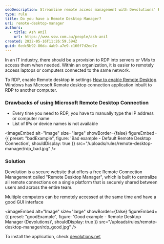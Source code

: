 ```yaml
---
seoDescription: Streamline remote access management with Devolutions' Remote Desktop Manager, a secure platform for centralized connection sharing and efficient multi-computer access.
type: rule
title: Do you have a Remote Desktop Manager?
uri: remote-desktop-manager
authors:
  - title: Ash Anil
    url: https://www.ssw.com.au/people/ash-anil
created: 2022-05-16T11:26:59.594Z
guid: 6edc5b92-86da-4ab9-a7e9-c160f7d2ee7e
---
```


In an IT industry, there should be a provision to RDP into servers or VMs to access them when needed. Within an organization, it is easier to remotely access laptops or computers connected to the same network.

To RDP, enable Remote desktop in settings [How to enable Remote Desktop](https://support.microsoft.com/en-us/windows/how-to-use-remote-desktop-5fe128d5-8fb1-7a23-3b8a-41e636865e8c). Windows has Microsoft Remote desktop connection application inbuilt to RDP to another computer.

### Drawbacks of using Microsoft Remote Desktop Connection

- Every time you need to RDP, you have to manually type the IP address or computer name
- List of IPs or device names is not available

<imageEmbed
  alt="Image"
  size="large"
  showBorder={false}
  figureEmbed={{
    preset: "badExample",
    figure: 'Bad example - Default Remote Desktop Connection',
    shouldDisplay: true
  }}
  src="/uploads/rules/remote-desktop-manager/rdp_bad.jpg"
/>

### Solution

Devolution is a secure website that offers a free Remote Connection Management called "Remote Desktop Manager", which is built to centralize all remote connections on a single platform that is securely shared between users and across the entire team.

Multiple computers can be remotely accessed at the same time and have a good GUI interface

<imageEmbed
  alt="Image"
  size="large"
  showBorder={false}
  figureEmbed={{
    preset: "goodExample",
    figure: 'Good example - Remote Desktop Manager (Devolutions)',
    shouldDisplay: true
  }}
  src="/uploads/rules/remote-desktop-manager/rdp_good.jpg"
/>

To install the application, check [devolutions.net](https://devolutions.net/)